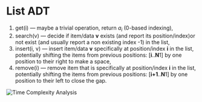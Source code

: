 # List ADT

1. get(i) — maybe a trivial operation, return $a_i$ (0-based indexing),
2. search(v) — decide if item/data **v** exists (and report its position/index)or not exist (and usually report a non existing index -1) in the list,
3. insert(i, v) — insert item/data **v** specifically at position/index **i** in the list, potentially shifting the items from previous positions: [**i**..**N**1] by one position to their right to make a space,
4. remove(i) — remove item that is specifically at position/index **i** in the list, potentially shifting the items from previous positions: [**i+1**..**N**1] by one position to their left to close the gap.

![Time Complexity Analysis](./assets/linked-list-analysis.png)